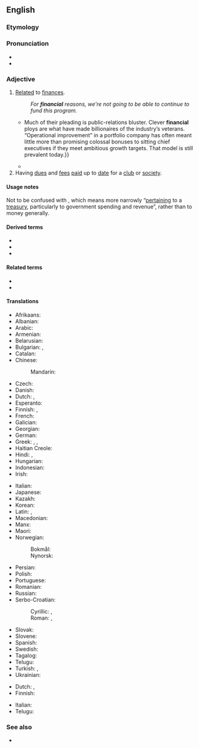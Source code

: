 ==English==

===Etymology===
{{suffix|en|finance|ial}}

===Pronunciation===
* {{IPA|en|/faɪˈnænʃəl/|/fɪˈnænʃəl/}}
* {{audio|en|En-us-financial.ogg|Audio (US)}}

===Adjective===
{{en-adj|-}}

# [[relate|Relate]]d to [[finance]]s.
#: ''For '''financial''' reasons, we're not going to be able to continue to fund this program.''
#* {{quote-journal|en|date=2013-06-22|volume=407|issue=8841|page=70|magazine={{w|The Economist}}
|title=[http://www.economist.com/news/finance-and-economics/21579879-buy-out-firm-really-does-focus-operational-improvements-engineers Engineers of a different kind]
|passage=Private-equity nabobs bristle at being dubbed mere financiers.{{...}}Much of their pleading is public-relations bluster. Clever '''financial''' ploys are what have made billionaires of the industry’s veterans. “Operational improvement” in a portfolio company has often meant little more than promising colossal bonuses to sitting chief executives if they meet ambitious growth targets. That model is still prevalent today.}}
#* {{quote-web|1=en|date=January 18, 2019|author=Charles Hugh Smith|work=The West's Descent into 'Cultural Revolution'|url=https://www.oftwominds.com/blogjan19/cultural-revolution1-19.html|text=A Cultural Revolution is a movement designed to preserve the political and '''financial''' power of a ruling elite by social rather than political or '''financial''' means.}}
# Having [[due]]s and [[fee]]s [[paid]] up to [[date]] for a [[club]] or [[society]].
#: {{ux|en|Jerry is a '''financial''' member of the club.}}

====Usage notes====
Not to be confused with {{m|en|fiscal}}, which means more narrowly “[[pertaining]] to a [[treasury]], particularly to government spending and revenue”, rather than to money generally.

====Derived terms====
* {{l|en|financial market}}
* {{l|en|financial year}}
* {{l|en|financial regulation}}

====Related terms====
* {{l|en|finances}}
* {{l|en|financier}}

====Translations====
{{trans-top|related to finances}}
* Afrikaans: {{t+|af|finansiële}}
* Albanian: {{t+|sq|financiar}}
* Arabic: {{t|ar|مَالِيّ}}
* Armenian: {{t+|hy|ֆինանսական}}
* Belarusian: {{t|be|фіна́нсавы}}
* Bulgarian: {{t|bg|фина́нсов}}, {{t|bg|пари́чен}}
* Catalan: {{t|ca|financer}}
* Chinese:
*: Mandarin: {{t+|cmn|金融|tr=jīnróng}}
* Czech: {{t+|cs|finanční|m}}
* Danish: {{t|da|finansiel}}
* Dutch: {{t+|nl|financieel}}, {{t+|nl|financiële}}
* Esperanto: {{t|eo|financa}}
* Finnish: {{t+|fi|taloudellinen}}, {{t|fi|rahoituksellinen}}
* French: {{t+|fr|financier}}
* Galician: {{t+|gl|financeiro}}
* Georgian: {{t|ka|ფინანსური}}
* German: {{t+|de|finanziell}}
* Greek: {{t+|el|οικονομικός}}, {{t+|el|δημοσιονομικός}}, {{t+|el|χρηματοοικονομικός}}
* Haitian Creole: {{t|ht|finansye}}
* Hindi: {{t+|hi|आर्थिक}}, {{t+|hi|वित्तीय}}
* Hungarian: {{t+|hu|pénzügyi}}
* Indonesian: {{t+|id|finansial}}
* Irish: {{t|ga|airgeadúil}}
{{trans-mid}}
* Italian: {{t+|it|finanziario}}
* Japanese: {{t+|ja|金融|tr=きんゆう, kin'yū}}
* Kazakh: {{t|kk|қаржылық}}
* Korean: {{t+|ko|금융(金融)}}
* Latin: {{t|la|pecūniārius}}, {{t|la|nummārius}}
* Macedonian: {{t|mk|финансиски}}
* Manx: {{t|gv|argidoil}}
* Maori: {{t|mi|ahumoni}}
* Norwegian:
*: Bokmål: {{t|nb|finansiell}}
*: Nynorsk: {{t|nn|finansiell}}
* Persian: {{t+|fa|مالی|tr=mâli}}
* Polish: {{t+|pl|finansowy}}
* Portuguese: {{t+|pt|financeiro}}
* Romanian: {{t+|ro|financiar}}
* Russian: {{t+|ru|фина́нсовый}}
* Serbo-Croatian:
*: Cyrillic: {{t|sh|фина̀нсӣјскӣ}}, {{t|sh|фина̀нцӣјскӣ}}
*: Roman: {{t|sh|finànsījskī}}, {{t+|sh|finàncījskī}}
* Slovak: {{t|sk|finančný}}
* Slovene: {{t|sl|finančni}}
* Spanish: {{t+|es|financiero}}
* Swedish: {{t+|sv|finansiell}}
* Tagalog: {{t|tl|pinansiyal}}
* Telugu: {{t|te|ఆర్ధిక}}
* Turkish: {{t+|tr|mali}}, {{t|tr|finansiyel}}
* Ukrainian: {{t|uk|фіна́нсовий}}
{{trans-bottom}}

{{trans-top|paying}}
* Dutch: {{t+|nl|betalend}}, {{t+|nl|betalende}}
* Finnish: {{t+|fi|maksava}}
{{trans-mid}}
* Italian: {{t+|it|monetario}}
* Telugu: {{t+|te|చెల్లించు}}
{{trans-bottom}}

===See also===
* {{l|en|fiscal}}